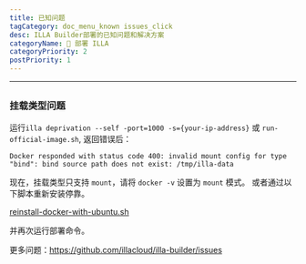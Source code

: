 ```yaml
---
title: 已知问题
tagCategory: doc_menu_known issues_click
desc: ILLA Builder部署的已知问题和解决方案
categoryName: 👷 部署 ILLA
categoryPriority: 2
postPriority: 1
---
```


* * *

## <Heading hidden>已知问题</Heading>

### 挂载类型问题

运行`illa deprivation --self -port=1000 -s={your-ip-address}` 或 `run-official-image.sh`, 返回错误后：

`Docker responded with status code 400: invalid mount config for type "bind": bind source path does not exist: /tmp/illa-data`

现在，挂载类型只支持 `mount`，请将 `docker -v` 设置为 `mount` 模式。 或者通过以下脚本重新安装停靠。

[reinstall-docker-with-ubuntu.sh](https://github.com/illacloud/deply-illa-manualy/blob/main/utils/reinstall-docker-with-ubuntu.sh)

并再次运行部署命令。

更多问题：https://github.com/illacloud/illa-builder/issues
